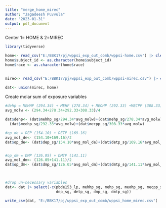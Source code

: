 ```yaml
---
title: "merge_home_mirec"
author: "Jagadeesh Puvvula"
date: "2023-01-31"
output: pdf_document
---
```


Center 1= HOME & 2=MIREC

```r
library(tidyverse)
```

```r
home<- read_csv("E:/BBK17/pj/wppsi_exp_out_comb/wppsi-home.csv") |> clean_names()
home$subject_id <- as.character(home$subject_id)
home$race <- as.character(home$race)
  

mirec<- read_csv("E:/BBK17/pj/wppsi_exp_out_comb/wppsi-mirec.csv") |> clean_names()

dat<- union(mirec, home)

```

Create molar sum of exposure variables
```r
#dehp = MEHHP (294.34) + MEHP (278.34) + MEOHP (292.33) +MECPP (308.33) | mol. wt from pubchem
avg_molw <- (294.34+278.34+292.33+308.33)/4

dat$dehp<- (dat$mehhp_sg/294.34*avg_molw)+(dat$mehp_sg/278.34*avg_molw)+
  (dat$meohp_sg/292.33*avg_molw)+(dat$mecpp_sg/308.33*avg_molw)

#op_de = DEP (154.10) + DETP (169.16)
avg_mol_de<- (154.10+169.16)/2
dat$op_de<- (dat$dep_sg/154.10*avg_mol_de)+(dat$detp_sg/169.16*avg_mol_de)


#op_dm = DMP (126.05) + DMTP (141.11)
avg_mol_dm<- (126.05+141.11)/2
dat$op_dm<- (dat$dmp_sg/126.05*avg_mol_dm)+(dat$dmtp_sg/141.11*avg_mol_dm)

  

#drop un-necessary variables
dat<- dat |> select(-c(pbde153_lp, mehhp_sg, mehp_sg, meohp_sg, mecpp_sg,
                       dep_sg, detp_sg, dmp_sg, dmtp_sg))

write_csv(dat, "E:/BBK17/pj/wppsi_exp_out_comb/wppsi_home_mirec.csv")
```


